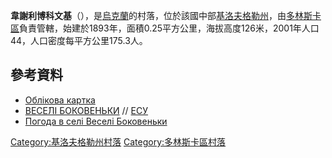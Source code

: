 {{coord|48|12|53|N|32|50|58|E|scale:100000_region:UA|display=title}}

'''韋謝利博科文基'''（{{lang-uk|Веселі Боковеньки}}），是[[烏克蘭|烏克蘭]]的村落，位於該國中部[[基洛夫格勒州|基洛夫格勒州]]，由[[多林斯卡區|多林斯卡區]]負責管轄，始建於1893年，面積0.25平方公里，海拔高度126米，2001年人口44，人口密度每平方公里175.3人。

==參考資料==
*[http://gska2.rada.gov.ua/pls/z7502/A005?rdat1=30.01.2010&rf7571=16723 Облікова картка]{{dead link|date=2018年5月 |bot=InternetArchiveBot |fix-attempted=yes }}
* [http://esu.com.ua/search_articles.php?id=33741 ВЕСЕ́ЛІ БОКОВЕ́НЬКИ] {{Wayback|url=http://esu.com.ua/search_articles.php?id=33741 |date=20160513093956 }} // [[ЕСУ|ЕСУ]]
* [http://weather.in.ua/ua/kirovogradskaja/3458 Погода в селі Веселі Боковеньки] {{Wayback|url=http://weather.in.ua/ua/kirovogradskaja/3458 |date=20111220194924 }}

{{DEFAULTSORT:Веселі Боковеньки}}
[[Category:基洛夫格勒州村落|Category:基洛夫格勒州村落]]
[[Category:多林斯卡區村落|Category:多林斯卡區村落]]


{{Kirovohrad-geo-stub}}